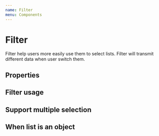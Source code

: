 ```yaml
---
name: Filter
menu: Components
---
```




# Filter

Filter help users more easily use them to select lists. Filter will transmit different data when user switch them.

## Properties

<PropsTable of={Filter} />

## Filter usage

<Playground>
    <Filter list={['01','02']} defaultList={['01', '02']} />
</Playground>

## Support multiple selection

<Playground>
    <Filter list={['01','02']} defaultList={['01', '02']} multiple/>
</Playground>

## When list is an object

<Playground>
    <Filter list={{1:'01',2:'02',3:'03'}} defaultList={['01', '02','03']} multiple object/>
</Playground>
